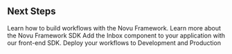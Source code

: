 ## Next Steps

<CardGroup cols={2}>
  <Card title="Build Workflows" href={"/workflow/introduction"}>
    Learn how to build workflows with the Novu Framework.
  </Card>
  <Card
    title="Explore the framework SDK"
    href={"/sdks/framework/typescript/overview"}
  >
    Learn more about the Novu Framework SDK
  </Card>
  <Card title="Inbox" href={"/inbox/introduction"}>
    Add the Inbox component to your application with our front-end SDK.
  </Card>
  <Card title="Deploy" href={"/deployment/production"}>
    Deploy your workflows to Development and Production
  </Card>
</CardGroup>
